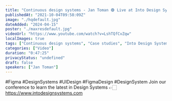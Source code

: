 ```yaml
---
title: "Continuous design systems - Jan Toman 🟢 Live at Into Design Systems Conference"
publishedAt: "2021-10-04T09:58:09Z"
image: "./hqdefault.jpg"
dateAdded: "2024-04-15"
poster: "./maxresdefault.jpg"
videoUrl: "https://www.youtube.com/watch?v=LshTQfCvZqw"
localImages: true
tags: ["Continuous design systems", "Case studies", "Into Design Systems"]
categories: ["Video"]
duration: "0:47:25"
privacyStatus: "undefined"
draft: false
speakers: ["Jan Toman"]
---
```

#Figma #DesignSystems #UIDesign #FigmaDesign #DesignSystem
Join our conference to learn the latest in Design Systems 👉🏻 https://www.intodesignsystems.com
